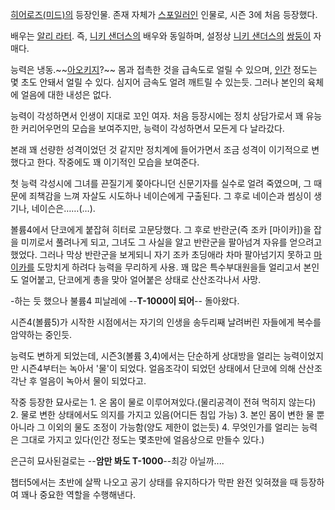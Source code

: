 [[히어로즈(미드)]]의 등장인물. 존재 자체가 [[스포일러]]인 인물로, 시즌 3에 처음 등장했다.

배우는 [[알리 라터]]. 즉, [[니키 샌더스]]의 배우와 동일하며, 설정상 [[니키 샌더스]]의 [[쌍둥이]] 자매다.

능력은 냉동.~~[[아오키지]]?~~ 몸과 접촉한 것을 급속도로 얼릴 수 있으며, [[인간]] 정도는 몇 초도 안돼서 얼릴 수 있다. 심지어 금속도 얼려 깨트릴 수 있는듯. 그러나 본인의 육체에 얼음에 대한 내성은 없다.

능력이 각성하면서 인생이 지대로 꼬인 여자. 처음 등장시에는 정치 상담가로서 꽤 유능한 커리어우먼의 모습을 보여주지만, 능력이 각성하면서 모든게 다 날라갔다.

본래 꽤 선량한 성격이었던 것 같지만 정치계에 들어가면서 조금 성격이 이기적으로 변했다고 한다. 작중에도 꽤 이기적인 모습을 보여준다. 

첫 능력 각성시에 그녀를 끈질기게 쫒아다니던 신문기자를 실수로 얼려 죽였으며, 그 때문에 죄책감을 느껴 자살도 시도하나 네이슨에게 구출된다. 그 후로 네이슨과 썸싱이 생기나, 네이슨은……(…).

볼륨4에서 단코에게 붙잡혀 히터로 고문당했다. 그 후로 반란군(즉 조카 [마이카])을 잡을 미끼로서 풀려나게 되고, 그녀도 그 사실을 알고 반란군을 팔아넘겨 자유를 얻으려고 했었다. 그러나 막상 반란군을 보게되니 자기 조카 초딩애라 차마 팔아넘기지 못하고 [[마이카]]를 도망치게 하려다 능력을 무리하게 사용. 꽤 많은 특수부대원을들 얼리고서 본인도 얼어붙고, 단코에게 총을 맞아 얼어붙은 상태로 산산조각나서 사망.



-하는 듯 했으나 불륨4 피날레에 --'''T-1000이 되어'''-- 돌아왔다.

시즌4(볼륨5)가 시작한 시점에서는 자기의 인생을 송두리째 날려버린 자들에게 복수를 암약하는 중인듯.

능력도 변하게 되었는데, 시즌3(볼륨 3,4)에서는 단순하게 상대방을 얼리는 능력이었지만 시즌4부터는 녹아서 '물'이 되었다. 얼음조각이 되었던 상태에서 단코에 의해 산산조각난 후 얼음이 녹아서 물이 되었다고.

작중 등장한 묘사로는
1. 온 몸이 물로 이루어져있다.(물리공격이 전혀 먹히지 않는다)
2. 물로 변한 상태에서도 의지를 가지고 있음(어디든 침입 가능)
3. 본인 몸이 변한 물 뿐 아니라 그 이외의 물도 조정이 가능함(양도 제한이 없는듯)
4. 무엇인가를 얼리는 능력은 그대로 가지고 있다(인간 정도는 몇초만에 얼음상으로 만들수 있다.)

은근히 묘사된걸로는 --'''암만 봐도 T-1000'''--최강 아닐까....


챕터5에서는 초반에 살짝 나오고 공기 상태를 유지하다가 막판 완전 잊혀졌을 때 등장하여 꽤나 중요한 역할을 수행해낸다.
